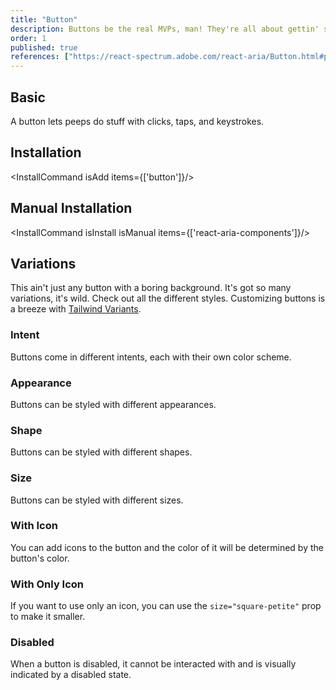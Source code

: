 ```yaml
---
title: "Button"
description: Buttons be the real MVPs, man! They're all about gettin' stuff done, whether it’s slamming that form submit or hoppin' to another page.
order: 1
published: true
references: ["https://react-spectrum.adobe.com/react-aria/Button.html#props", "https://paranoid.irsyad.co"]
---
```



## Basic

A button lets peeps do stuff with clicks, taps, and keystrokes.
<How toUse="buttons/button-basic-demo" />

## Installation
<InstallCommand isAdd items={['button']}/>

## Manual Installation

<InstallCommand isInstall isManual items={['react-aria-components']}/>

<SourceCode toShow='button'/>


## Variations

This ain't just any button with a boring background. It's got so many variations, it's wild. Check out all the different styles. Customizing buttons is a breeze with [Tailwind Variants](https://www.tailwind-variants.org/).

[//"]: # (<TableOfButtons/>)

### Intent

Buttons come in different intents, each with their own color scheme.

<How toUse="buttons/button-intent-demo" />

### Appearance

Buttons can be styled with different appearances.

<How toUse="buttons/button-appearance-demo" />

### Shape

Buttons can be styled with different shapes.

<How toUse="buttons/button-shape-demo" />

### Size

Buttons can be styled with different sizes.

<How toUse="buttons/button-size-demo" />

### With Icon
You can add icons to the button and the color of it will be determined by the button's color.
<How toUse="buttons/button-icon-demo" />

### With Only Icon
If you want to use only an icon, you can use the `size="square-petite"` prop to make it smaller.

<How toUse="buttons/button-only-icon-demo" />

### Disabled
When a button is disabled, it cannot be interacted with and is visually indicated by a disabled state.

<How toUse="buttons/button-disabled-demo" />
